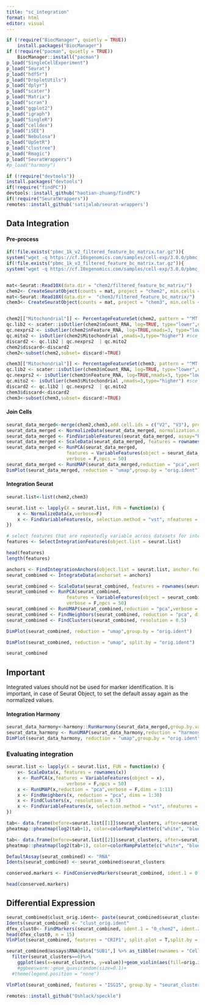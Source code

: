 ```yaml
---
title: "sc_integration"
format: html
editor: visual
---
```


```r

if (!require("BiocManager", quietly = TRUE))
    install.packages("BiocManager")
if (!require("pacman", quietly = TRUE))
    BiocManager::install("pacman")
p_load("SingleCellExperiment")
p_load("Seurat")
p_load("hdf5r")
p_load("DropletUtils")
p_load("dplyr")
p_load("scater")
p_load("Matrix")
p_load("scran")
p_load("ggplot2")
p_load("igraph")
p_load("SingleR")
p_load("celldex")
p_load("iSEE")
p_load("Nebulosa")
p_load("UpSetR")
p_load("clustree")
p_load("Rmagic")
p_load("SeuratWrappers")
#p_load("harmony")

if (!require("devtools"))
install.packages("devtools")
if(!require("findPC"))
devtools::install_github("haotian-zhuang/findPC")
if(!require("SeuratWrappers"))
remotes::install_github('satijalab/seurat-wrappers')

```

## Data Integration

#### Pre-process

```r
if(!file.exists("pbmc_1k_v2_filtered_feature_bc_matrix.tar.gz")){
system("wget -q https://cf.10xgenomics.com/samples/cell-exp/3.0.0/pbmc_1k_v2/pbmc_1k_v2_filtered_feature_bc_matrix.tar.gz && tar xzvf pbmc_1k_v2_filtered_feature_bc_matrix.tar.gz && mkdir -p chem2 && mv filtered_feature_bc_matrix chem2")}
if(!file.exists("pbmc_1k_v3_filtered_feature_bc_matrix.tar.gz")){
system("wget -q https://cf.10xgenomics.com/samples/cell-exp/3.0.0/pbmc_1k_v3/pbmc_1k_v3_filtered_feature_bc_matrix.tar.gz && tar xzvf pbmc_1k_v3_filtered_feature_bc_matrix.tar.gz && mkdir -p chem3 && mv filtered_feature_bc_matrix chem3")}


mat<-Seurat::Read10X(data.dir = "chem2/filtered_feature_bc_matrix/")
chem2<- CreateSeuratObject(counts = mat, project = "chem2", min.cells = 0, min.features =0)
mat<-Seurat::Read10X(data.dir =  "chem3/filtered_feature_bc_matrix/")
chem3<- CreateSeuratObject(counts = mat, project = "chem3", min.cells = 0, min.features =0)


chem2[["Mitochondrial"]] <- PercentageFeatureSet(chem2, pattern = "^MT-")
qc.lib2 <- scater::isOutlier(chem2$nCount_RNA, log=TRUE, type="lower",nmads=3) #sce_data$sum
qc.nexprs2 <- isOutlier(chem2$nFeature_RNA, log=TRUE,nmads=3, type="lower") #sce_data$detected
qc.mito2 <- isOutlier(chem2$Mitochondrial ,nmads=3,type="higher") #sce_data$subsets_Mitochondrial_percent
discard2 <- qc.lib2 | qc.nexprs2  | qc.mito2
chem2$discard<-discard2
chem2<-subset(chem2,subset= discard!=TRUE)

chem3[["Mitochondrial"]] <- PercentageFeatureSet(chem3, pattern = "^MT-")
qc.lib2 <- scater::isOutlier(chem3$nCount_RNA, log=TRUE, type="lower",nmads=3) #sce_data$sum
qc.nexprs2 <- isOutlier(chem3$nFeature_RNA, log=TRUE,nmads=3, type="lower") #sce_data$detected
qc.mito2 <- isOutlier(chem3$Mitochondrial ,nmads=3,type="higher") #sce_data$subsets_Mitochondrial_percent
discard2 <- qc.lib2 | qc.nexprs2  | qc.mito2
chem3$discard<-discard2
chem3<-subset(chem3,subset= discard!=TRUE)
```

#### Join Cells

```r
seurat_data_merged<-merge(chem2,chem3,add.cell.ids = c("V2", "V3"), project = "merged")
seurat_data_merged <- NormalizeData(seurat_data_merged, normalization.method = "LogNormalize", scale.factor = 10000, verbose=F)
seurat_data_merged <- FindVariableFeatures(seurat_data_merged, assay="RNA",selection.method = "vst", nfeatures = 2000, verbose=F)
seurat_data_merged <- ScaleData(seurat_data_merged, features = rownames(seurat_data_merged))
seurat_data_merged <- RunPCA(seurat_data_merged,
                      features = VariableFeatures(object = seurat_data_merged),
                      verbose = F,npcs = 50)
seurat_data_merged <- RunUMAP(seurat_data_merged,reduction = "pca",verbose = F,dims = 1:11)
DimPlot(seurat_data_merged, reduction = "umap",group.by = "orig.ident")

```

#### Integration Seurat

```r

seurat.list<-list(chem2,chem3)

seurat.list <- lapply(X = seurat.list, FUN = function(x) {
    x <- NormalizeData(x,verbose=F)
    x <- FindVariableFeatures(x, selection.method = "vst", nfeatures = 2000,verbose=F)
})

# select features that are repeatedly variable across datasets for integration
features <- SelectIntegrationFeatures(object.list = seurat.list)

head(features)
length(features)
```

```r
anchors <- FindIntegrationAnchors(object.list = seurat.list, anchor.features = features,verbose = F)
seurat_combined <- IntegrateData(anchorset = anchors)
```

```r

seurat_combined <- ScaleData(seurat_combined, features = rownames(seurat_combined))
seurat_combined <- RunPCA(seurat_combined,
                      features = VariableFeatures(object = seurat_combined),
                      verbose = F,npcs = 50)
seurat_combined <- RunUMAP(seurat_combined,reduction = "pca",verbose = F,dims = 1:11)
seurat_combined <- FindNeighbors(seurat_combined, reduction = "pca", dims = 1:30)
seurat_combined <- FindClusters(seurat_combined, resolution = 0.5)

DimPlot(seurat_combined, reduction = "umap",group.by = "orig.ident")
```

```r
DimPlot(seurat_combined, reduction = "umap", split.by = "orig.ident")
```

```r
seurat_combined
```

::: callout-important
## Important

Integrated values should not be used for marker identification. It is important, in case of Seurat Object, to set the default assay again as the normalized values.
:::

#### Integration Harmony

```r

seurat_data_harmony<-harmony::RunHarmony(seurat_data_merged,group.by.vars = "orig.ident")
seurat_data_harmony <- RunUMAP(seurat_data_harmony,reduction = "harmony",verbose = F,dims = 1:11)
DimPlot(seurat_data_harmony, reduction = "umap",group.by = "orig.ident")
```

### Evaluating integration

```r
seurat.list <- lapply(X = seurat.list, FUN = function(x) {
    x<- ScaleData(x, features = rownames(x))
    x <- RunPCA(x,features = VariableFeatures(object = x),
                      verbose = F,npcs = 50)
    x <- RunUMAP(x,reduction = "pca",verbose = F,dims = 1:11)
    x <- FindNeighbors(x, reduction = "pca", dims = 1:30)
    x <- FindClusters(x, resolution = 0.5)
    x <- FindVariableFeatures(x, selection.method = "vst", nfeatures = 2000,verbose=F)
})

```

```r
tab<- data.frame(before=seurat.list[[1]]$seurat_clusters, after=seurat_combined[,colnames(seurat.list[[1]])][[]]$seurat_clusters) %>% table()
pheatmap::pheatmap(log2(tab+1), color=colorRampPalette(c("white", "blue"))(101),cluster_rows = F,cluster_cols = F)

tab<- data.frame(before=seurat.list[[2]]$seurat_clusters, after=seurat_combined[,colnames(seurat.list[[2]])][[]]$seurat_clusters) %>% table()
pheatmap::pheatmap(log2(tab+1), color=colorRampPalette(c("white", "blue"))(101),cluster_rows = F,cluster_cols = F)
```

```r
DefaultAssay(seurat_combined) <- "RNA"
Idents(seurat_combined) <- seurat_combined$seurat_clusters

conserved.markers <- FindConservedMarkers(seurat_combined, ident.1 = 0, grouping.var = "orig.ident", verbose = FALSE)

head(conserved.markers)
```

## Differential Expression

```r
seurat_combined$clust_orig.ident<- paste(seurat_combined$seurat_clusters,seurat_combined$orig.ident, sep = "_")
Idents(seurat_combined) <- "clust_orig.ident"
dfex_clust0<- FindMarkers(seurat_combined, ident.1 = "0_chem2", ident.2 = "0_chem3", verbose = FALSE,only.pos = F)
head(dfex_clust0, n = 15)
VlnPlot(seurat_combined, features = "CRIP1", split.plot = T,split.by = "orig.ident", group.by = "seurat_clusters",pt.size = 0.2)

```

```r
seurat_combined@assays$RNA@data["SUB1",] %>% as_tibble(rownames = "Cell") %>% left_join(as_tibble(seurat_combined[[]], rownames="Cell"), by=c("Cell")) %>%
  filter(seurat_clusters==0)%>%
    ggplot(aes(x=seurat_clusters, y=value))+geom_violin(aes(fill=orig.ident),scale = "width", adjust=1)
    #ggbeeswarm::geom_quasirandom(size=0.1)+
  #theme(legend.position = "none")

VlnPlot(seurat_combined, features = "ISG15", group.by = "seurat_clusters",pt.size = 0.2,fill.by = "orig.ident",)
```

```r
remotes::install_github("Oshlack/speckle")
```
